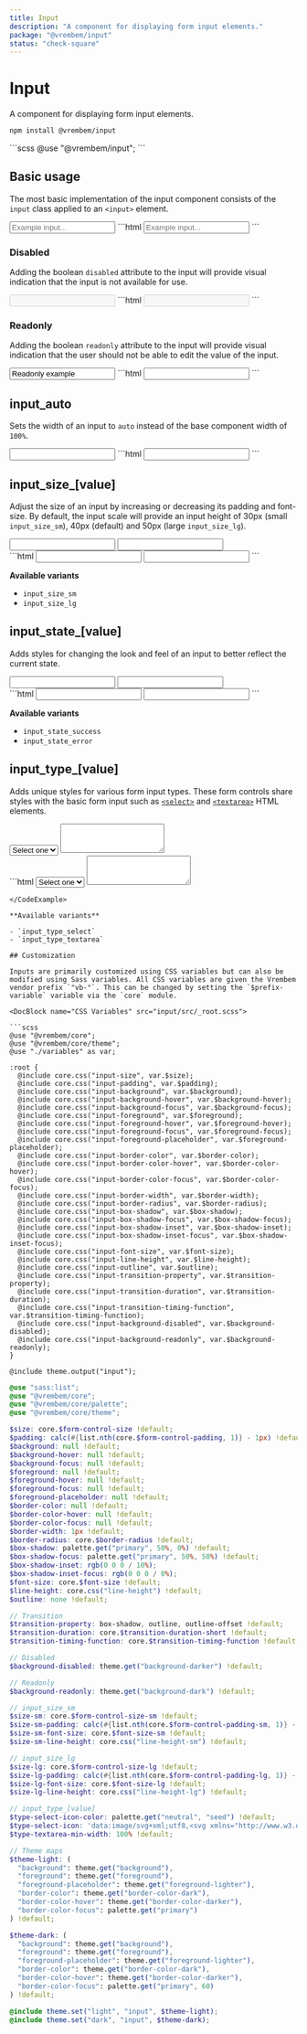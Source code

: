```yaml
---
title: Input
description: "A component for displaying form input elements."
package: "@vrembem/input"
status: "check-square"
---
```



# Input

A component for displaying form input elements.

```sh
npm install @vrembem/input
```

<CodeExample lang="scss">
  ```scss
  @use "@vrembem/input";
  ```
</CodeExample>

## Basic usage

The most basic implementation of the input component consists of the `input` class applied to an `<input>` element.

<CodeExample>
  <Fragment slot="output">
    <input class="input" type="text" placeholder="Example input..." />
  </Fragment>
  ```html
  <input class="input" type="text" placeholder="Example input..." />
  ```
</CodeExample>

### Disabled

Adding the boolean `disabled` attribute to the input will provide visual indication that the input is not available for use.

<CodeExample>
  <Fragment slot="output">
    <input class="input" type="text" disabled />
  </Fragment>
  ```html
  <input class="input" type="text" disabled />
  ```
</CodeExample>

### Readonly

Adding the boolean `readonly` attribute to the input will provide visual indication that the user should not be able to edit the value of the input.

<CodeExample>
  <Fragment slot="output">
    <input class="input" type="text" value="Readonly example" readonly />
  </Fragment>
  ```html
  <input class="input" type="text" readonly />
  ```
</CodeExample>

## input_auto

Sets the width of an input to `auto` instead of the base component width of `100%`.

<CodeExample>
  <Fragment slot="output">
    <input class="input input_auto" type="text" />
  </Fragment>
  ```html
  <input class="input input_auto" type="text" />
  ```
</CodeExample>

## input_size_[value]

Adjust the size of an input by increasing or decreasing its padding and font-size. By default, the input scale will provide an input height of 30px (small `input_size_sm`), 40px (default) and 50px (large `input_size_lg`).

<CodeExample>
  <div slot="output" class="gap-y">
    <input class="input input_size_sm" type="text" />
    <input class="input input_size_lg" type="text" />
  </div>
  ```html
  <input class="input input_size_sm" type="text" />
  <input class="input input_size_lg" type="text" />
  ```
</CodeExample>

**Available variants**

- `input_size_sm`
- `input_size_lg`

## input_state_[value]

Adds styles for changing the look and feel of an input to better reflect the current state.

<CodeExample>
  <div slot="output" class="gap-y">
    <input class="input input_state_success" type="text" />
    <input class="input input_state_error" type="text" />
  </div>
  ```html
  <input class="input input_state_success" type="text" />
  <input class="input input_state_danger" type="text" />
  ```
</CodeExample>

**Available variants**

- `input_state_success`
- `input_state_error`

## input_type_[value]

Adds unique styles for various form input types. These form controls share styles with the basic form input such as [`<select>`](https://developer.mozilla.org/en-US/docs/Web/HTML/Element/select) and [`<textarea>`](https://developer.mozilla.org/en-US/docs/Web/HTML/Element/textarea) HTML elements.

<CodeExample resettable>
  <div slot="output" class="gap-y">
    <select class="input input_type_select" name="">
      <option value="">Select one</option>
      <option value="1">Option 1</option>
      <option value="2">Option 2</option>
      <option value="3">Option 3</option>
    </select>
    <textarea class="input input_type_textarea" rows="3"></textarea>
  </div>
  ```html
  <select class="input input_type_select" name="">
    <option value="">Select one</option>
    <option value="1">Option 1</option>
    <option value="2">Option 2</option>
    <option value="3">Option 3</option>
  </select>

  <textarea class="input input_type_textarea" rows="3"></textarea>
  ```
</CodeExample>

**Available variants**

- `input_type_select`
- `input_type_textarea`

## Customization

Inputs are primarily customized using CSS variables but can also be modified using Sass variables. All CSS variables are given the Vrembem vendor prefix `"vb-"`. This can be changed by setting the `$prefix-variable` variable via the `core` module.

<DocBlock name="CSS Variables" src="input/src/_root.scss">

  ```scss
  @use "@vrembem/core";
  @use "@vrembem/core/theme";
  @use "./variables" as var;

  :root {
    @include core.css("input-size", var.$size);
    @include core.css("input-padding", var.$padding);
    @include core.css("input-background", var.$background);
    @include core.css("input-background-hover", var.$background-hover);
    @include core.css("input-background-focus", var.$background-focus);
    @include core.css("input-foreground", var.$foreground);
    @include core.css("input-foreground-hover", var.$foreground-hover);
    @include core.css("input-foreground-focus", var.$foreground-focus);
    @include core.css("input-foreground-placeholder", var.$foreground-placeholder);
    @include core.css("input-border-color", var.$border-color);
    @include core.css("input-border-color-hover", var.$border-color-hover);
    @include core.css("input-border-color-focus", var.$border-color-focus);
    @include core.css("input-border-width", var.$border-width);
    @include core.css("input-border-radius", var.$border-radius);
    @include core.css("input-box-shadow", var.$box-shadow);
    @include core.css("input-box-shadow-focus", var.$box-shadow-focus);
    @include core.css("input-box-shadow-inset", var.$box-shadow-inset);
    @include core.css("input-box-shadow-inset-focus", var.$box-shadow-inset-focus);
    @include core.css("input-font-size", var.$font-size);
    @include core.css("input-line-height", var.$line-height);
    @include core.css("input-outline", var.$outline);
    @include core.css("input-transition-property", var.$transition-property);
    @include core.css("input-transition-duration", var.$transition-duration);
    @include core.css("input-transition-timing-function", var.$transition-timing-function);
    @include core.css("input-background-disabled", var.$background-disabled);
    @include core.css("input-background-readonly", var.$background-readonly);
  }

  @include theme.output("input");
  ```
</DocBlock>

<DocBlock name="SCSS Variables" src="input/src/_variables.scss">

  ```scss
  @use "sass:list";
  @use "@vrembem/core";
  @use "@vrembem/core/palette";
  @use "@vrembem/core/theme";

  $size: core.$form-control-size !default;
  $padding: calc(#{list.nth(core.$form-control-padding, 1)} - 1px) !default;
  $background: null !default;
  $background-hover: null !default;
  $background-focus: null !default;
  $foreground: null !default;
  $foreground-hover: null !default;
  $foreground-focus: null !default;
  $foreground-placeholder: null !default;
  $border-color: null !default;
  $border-color-hover: null !default;
  $border-color-focus: null !default;
  $border-width: 1px !default;
  $border-radius: core.$border-radius !default;
  $box-shadow: palette.get("primary", 50%, 0%) !default;
  $box-shadow-focus: palette.get("primary", 50%, 50%) !default;
  $box-shadow-inset: rgb(0 0 0 / 10%);
  $box-shadow-inset-focus: rgb(0 0 0 / 0%);
  $font-size: core.$font-size !default;
  $line-height: core.css("line-height") !default;
  $outline: none !default;

  // Transition
  $transition-property: box-shadow, outline, outline-offset !default;
  $transition-duration: core.$transition-duration-short !default;
  $transition-timing-function: core.$transition-timing-function !default;

  // Disabled
  $background-disabled: theme.get("background-darker") !default;

  // Readonly
  $background-readonly: theme.get("background-dark") !default;

  // input_size_sm
  $size-sm: core.$form-control-size-sm !default;
  $size-sm-padding: calc(#{list.nth(core.$form-control-padding-sm, 1)} - 1px) list.nth(core.$form-control-padding-sm, 2) !default;
  $size-sm-font-size: core.$font-size-sm !default;
  $size-sm-line-height: core.css("line-height-sm") !default;

  // input_size_lg
  $size-lg: core.$form-control-size-lg !default;
  $size-lg-padding: calc(#{list.nth(core.$form-control-padding-lg, 1)} - 1px) !default;
  $size-lg-font-size: core.$font-size-lg !default;
  $size-lg-line-height: core.css("line-height-lg") !default;

  // input_type_[value]
  $type-select-icon-color: palette.get("neutral", "seed") !default;
  $type-select-icon: 'data:image/svg+xml;utf8,<svg xmlns="http://www.w3.org/2000/svg" width="22" height="12" fill="#{core.encodecolor($type-select-icon-color)}"><polyline points="0 8 3.5 12 7 8"></polyline><polyline points="0 4 3.5 0 7 4"></polyline></svg>' !default;
  $type-textarea-min-width: 100% !default;

  // Theme maps
  $theme-light: (
    "background": theme.get("background"),
    "foreground": theme.get("foreground"),
    "foreground-placeholder": theme.get("foreground-lighter"),
    "border-color": theme.get("border-color-dark"),
    "border-color-hover": theme.get("border-color-darker"),
    "border-color-focus": palette.get("primary")
  ) !default;

  $theme-dark: (
    "background": theme.get("background"),
    "foreground": theme.get("foreground"),
    "foreground-placeholder": theme.get("foreground-lighter"),
    "border-color": theme.get("border-color-dark"),
    "border-color-hover": theme.get("border-color-darker"),
    "border-color-focus": palette.get("primary", 60)
  ) !default;

  @include theme.set("light", "input", $theme-light);
  @include theme.set("dark", "input", $theme-dark);
  ```
</DocBlock>
